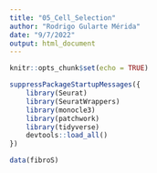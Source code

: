 ```yaml
---
title: "05_Cell_Selection"
author: "Rodrigo Gularte Mérida"
date: "9/7/2022"
output: html_document
---
```


```r
knitr::opts_chunk$set(echo = TRUE)
```


```r
suppressPackageStartupMessages({
    library(Seurat)
    library(SeuratWrappers)
    library(monocle3)
    library(patchwork)
    library(tidyverse)
    devtools::load_all()
})
```

```r
data(fibroS)

```

```r

```
